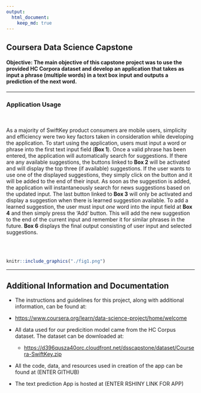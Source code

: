 ---
output:
  html_document:
    keep_md: true
---
## Coursera Data Science Capstone 

#### Objective: The main objective of this capstone project was to use the provided HC Corpora dataset and develop an application that takes as input a phrase (multiple words) in a text box input and outputs a prediction of the next word.

***
### Application Usage 

<div class = "row">

<div class = "col-md-6">
<br><br>As a majority of SwiftKey product consumers are mobile users, simplicity and efficiency were two key  factors taken in consideration while developing the application. To start using the application, users must input a word or phrase into the first text input field (**Box 1**). Once a valid phrase has been entered, the application will automatically search for suggestions. If there are any available suggestions, the buttons linked to **Box 2** will be activated and will display the top three (if available) suggestions. If the user wants to use one of the displayed suggestions, they simply click on the button and it will be added to the end of their input. As soon as the suggestion is added, the application will instantaneously search for news suggestions based on the updated input. The last button linked to **Box 3** will only be activated and display a suggestion when there is learned suggestion available. To add a learned suggestion, the user must input *one* word into the input field at **Box 4** and then simply press the 'Add' button. This will add the new suggestion to the end of the current input and remember it for similar phrases in the future. **Box 6** displays the final output consisting of user input and selected suggestions. 
</div>
  
<div class = "col-md-6">
<br><br>

```{r, out.width = "400px", echo = FALSE, fig.align='right'}
knitr::include_graphics("./fig1.png")
```

</div>
</div>
***

## Additional Information and Documentation 

  - The instructions and guidelines for this project, along with additional information, can be found at: 
  - [https://www.coursera.org/learn/data-science-project/home/welcome](https://www.coursera.org/learn/data-science-project/home/welcome)

- All data used for our predicition model came from the HC Corpus dataset. The dataset can be downloaded at:     
  - [https://d396qusza40orc.cloudfront.net/dsscapstone/dataset/Coursera-SwiftKey.zip](https://d396qusza40orc.cloudfront.net/dsscapstone/dataset/Coursera-SwiftKey.zip)

- All the code, data, and resources used in creation of the app can be found at (ENTER GITHUB)

- The text prediction App is hosted at (ENTER RSHINY LINK FOR APP)
